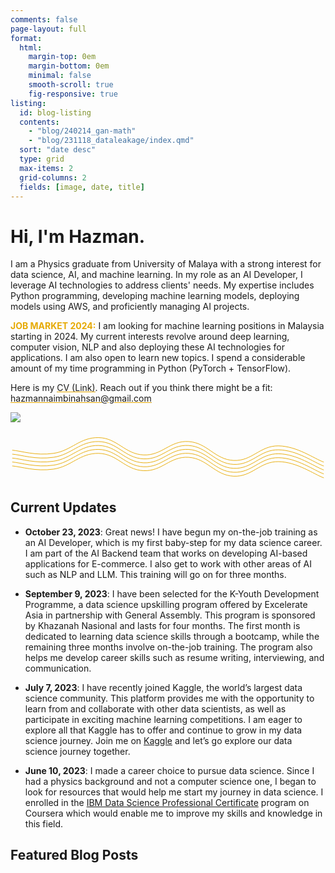 ```yaml
---
comments: false
page-layout: full
format:
  html: 
    margin-top: 0em
    margin-bottom: 0em
    minimal: false
    smooth-scroll: true
    fig-responsive: true
listing:
  id: blog-listing
  contents:   
    - "blog/240214_gan-math"
    - "blog/231118_dataleakage/index.qmd"
  sort: "date desc"
  type: grid
  max-items: 2
  grid-columns: 2
  fields: [image, date, title]
---
```


::: column-screen
```{=html}

<link rel="stylesheet" href="html/landing_page_styles.css">

<div class="gradient_bg">
    <div class="hero section_padding">
        <div class="hero_content">
            <h1>Hi, I'm <span class="gradient_text">Hazman</span>.</h1>
            <p>I am a Physics graduate from University of Malaya with a strong interest for data science, AI, and machine learning.
            In my role as an AI Developer, I leverage AI technologies to address clients' needs. My expertise includes Python programming, developing machine learning models, deploying models using AWS, and proficiently managing AI projects.</p>
            
            <p><b><span style="color:#E6AA04"">JOB MARKET 2024:</span></b> I am looking for machine learning positions in Malaysia starting in 2024. My current interests revolve around deep learning, computer vision, NLP and also deploying these AI technologies for applications. I am also open to learn new topics. I spend a considerable amount of my time programming in Python (PyTorch + TensorFlow). </p>
            <p>Here is my <a href="cv/index.html"><span style='text-decoration: underline;
            text-decoration-color: #E6AA04;'>CV (Link)</span></a>. Reach out if you think there might be a fit: <a href="mailto:hazmannaimbinahsan@gmail.com"><span style='text-decoration: underline;
            text-decoration-color: #E6AA04;'>hazmannaimbinahsan@gmail.com</span></a></p>
        </div>
        <div class="hero_image">
            <img src="/img/Hazman_Front.png"/>
        </div>
        <div id="dot_container">
        </div>
    </div>
    
<svg xmlns="http://www.w3.org/2000/svg" version="1.1" xmlns:xlink="http://www.w3.org/1999/xlink" xmlns:svgjs="http://svgjs.dev/svgjs" viewBox="0 0 800 150" opacity="1"><defs><linearGradient gradientTransform="rotate(270)" x1="50%" y1="0%" x2="50%" y2="100%" id="sssquiggly-grad"><stop stop-color="hsl(44, 97%, 46%)" stop-opacity="1" offset="0%"></stop><stop stop-color="hsl(44, 97%, 46%)" stop-opacity="1" offset="100%"></stop></linearGradient></defs><g stroke-width="1.5" stroke="url(#sssquiggly-grad)" fill="none" stroke-linecap="round" transform="matrix(1,0,0,1,-5,51.00748062133789)">
<path d="M10,10C31.726190476190478,11.666666666666666,68.75,24.666666666666664,114.28571428571429,18C159.82142857142858,11.333333333333334,180.95238095238096,-22.833333333333332,228.57142857142858,-22C276.1904761904762,-21.166666666666668,295.2380952380953,19.916666666666668,342.8571428571429,22C390.4761904761905,24.083333333333332,409.5238095238095,-14.916666666666668,457.14285714285717,-12C504.7619047619048,-9.083333333333332,523.8095238095239,33.708333333333336,571.4285714285714,36C619.047619047619,38.291666666666664,638.0952380952382,-1.8333333333333333,685.7142857142858,-1C733.3333333333334,-0.16666666666666674,776.1904761904761,31.458333333333336,800,40" transform="matrix(1,0,0,1,0,50)"></path><path d="M10,10C31.726190476190478,11.666666666666666,68.75,24.666666666666664,114.28571428571429,18C159.82142857142858,11.333333333333334,180.95238095238096,-22.833333333333332,228.57142857142858,-22C276.1904761904762,-21.166666666666668,295.2380952380953,19.916666666666668,342.8571428571429,22C390.4761904761905,24.083333333333332,409.5238095238095,-14.916666666666668,457.14285714285717,-12C504.7619047619048,-9.083333333333332,523.8095238095239,33.708333333333336,571.4285714285714,36C619.047619047619,38.291666666666664,638.0952380952382,-1.8333333333333333,685.7142857142858,-1C733.3333333333334,-0.16666666666666674,776.1904761904761,31.458333333333336,800,40" transform="matrix(1,0,0,1,0,40)"></path><path d="M10,10C31.726190476190478,11.666666666666666,68.75,24.666666666666664,114.28571428571429,18C159.82142857142858,11.333333333333334,180.95238095238096,-22.833333333333332,228.57142857142858,-22C276.1904761904762,-21.166666666666668,295.2380952380953,19.916666666666668,342.8571428571429,22C390.4761904761905,24.083333333333332,409.5238095238095,-14.916666666666668,457.14285714285717,-12C504.7619047619048,-9.083333333333332,523.8095238095239,33.708333333333336,571.4285714285714,36C619.047619047619,38.291666666666664,638.0952380952382,-1.8333333333333333,685.7142857142858,-1C733.3333333333334,-0.16666666666666674,776.1904761904761,31.458333333333336,800,40" transform="matrix(1,0,0,1,0,30)"></path><path d="M10,10C31.726190476190478,11.666666666666666,68.75,24.666666666666664,114.28571428571429,18C159.82142857142858,11.333333333333334,180.95238095238096,-22.833333333333332,228.57142857142858,-22C276.1904761904762,-21.166666666666668,295.2380952380953,19.916666666666668,342.8571428571429,22C390.4761904761905,24.083333333333332,409.5238095238095,-14.916666666666668,457.14285714285717,-12C504.7619047619048,-9.083333333333332,523.8095238095239,33.708333333333336,571.4285714285714,36C619.047619047619,38.291666666666664,638.0952380952382,-1.8333333333333333,685.7142857142858,-1C733.3333333333334,-0.16666666666666674,776.1904761904761,31.458333333333336,800,40" transform="matrix(1,0,0,1,0,20)"></path><path d="M10,10C31.726190476190478,11.666666666666666,68.75,24.666666666666664,114.28571428571429,18C159.82142857142858,11.333333333333334,180.95238095238096,-22.833333333333332,228.57142857142858,-22C276.1904761904762,-21.166666666666668,295.2380952380953,19.916666666666668,342.8571428571429,22C390.4761904761905,24.083333333333332,409.5238095238095,-14.916666666666668,457.14285714285717,-12C504.7619047619048,-9.083333333333332,523.8095238095239,33.708333333333336,571.4285714285714,36C619.047619047619,38.291666666666664,638.0952380952382,-1.8333333333333333,685.7142857142858,-1C733.3333333333334,-0.16666666666666674,776.1904761904761,31.458333333333336,800,40" transform="matrix(1,0,0,1,0,10)"></path></g></svg>

</div>

<script src="html/jquery.min.js"></script>
<script src="html/TweenMax.min.js"></script>
<script src="html/parallax.js"></script>
```
:::

::: {#news}
## Current Updates

-   **October 23, 2023**: Great news! I have begun my on-the-job training as an AI Developer, which is my first baby-step for my data science career. I am part of the AI Backend team that works on developing AI-based applications for E-commerce. I also get to work with other areas of AI such as NLP and LLM. This training will go on for three months.

-   **September 9, 2023**: I have been selected for the K-Youth Development Programme, a data science upskilling program offered by Excelerate Asia in partnership with General Assembly. This program is sponsored by Khazanah Nasional and lasts for four months. The first month is dedicated to learning data science skills through a bootcamp, while the remaining three months involve on-the-job training. The program also helps me develop career skills such as resume writing, interviewing, and communication.

-   **July 7, 2023**: I have recently joined Kaggle, the world's largest data science community. This platform provides me with the opportunity to learn from and collaborate with other data scientists, as well as participate in exciting machine learning competitions. I am eager to explore all that Kaggle has to offer and continue to grow in my data science journey. Join me on [Kaggle](https://www.theforage.com/virtual-internships) and let's go explore our data science journey together.

-   **June 10, 2023**: I made a career choice to pursue data science. Since I had a physics background and not a computer science one, I began to look for resources that would help me start my journey in data science. I enrolled in the [IBM Data Science Professional Certificate](https://www.coursera.org/professional-certificates/ibm-data-science) program on Coursera which would enable me to improve my skills and knowledge in this field.
:::

## Featured Blog Posts

::: {#blog-listing}
:::